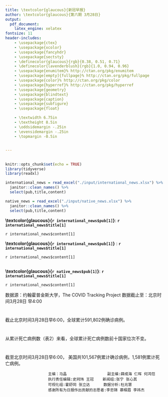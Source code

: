 ```yaml
---
title: \textcolor{glaucous}{新冠早报}
author: \textcolor{glaucous}{第六期 3月28日}
output: 
  pdf_document:
    latex_engine: xelatex
fontsize: 11
header-includes:
    - \usepackage{ctex}
    - \usepackage{xcolor}
    - \usepackage{fancyhdr}
    - \usepackage{sectsty}
    - \definecolor{glaucous}{rgb}{0.38, 0.51, 0.71}
    - \definecolor{lavenderblush}{rgb}{1.0, 0.94, 0.96}
    - \usepackage{enumitem}% http://ctan.org/pkg/enumitem
    - \usepackage[empty]{fullpage}% http://ctan.org/pkg/fullpage
    - \usepackage{color}% http://ctan.org/pkg/color
    - \usepackage{hyperref}% http://ctan.org/pkg/hyperref
    - \usepackage{geometry}
    - \usepackage{blindtext}
    - \usepackage{caption}
    - \usepackage{subfigure}
    - \usepackage{float}

    - \textwidth 6.75in
    - \textheight 8.5in
    - \oddsidemargin -.25in
    - \evensidemargin -.25in
    - \topmargin -0.5in
    

---
```



\newcommand{\resheading}[1]{%
  \noindent\fcolorbox{lavenderblush}{lavenderblush}{\makebox[\dimexpr\textwidth-2\fboxsep-2\fboxrule][l]{\textbf{~#1}}}%
}


\pagestyle{fancyplain}
\lhead{\includegraphics[height=2cm]{logo.png}}
\rhead{\begin{tabular}[b]{@{}c@{}}中美健康峰会“智援组” 新冠早报组\\ \\ \end{tabular}}


\resheading{新闻摘要}

## \textcolor{glaucous}{国际}

```r
knitr::opts_chunk$set(echo = TRUE)
library(tidyverse)
library(readxl)

international_news = read_excel("./input/international_news.xlsx") %>%
  janitor::clean_names() %>% 
  select(pub,title,content)

native_news = read_excel("./input/native_news.xlsx") %>%
  janitor::clean_names() %>% 
  select(pub,title,content)
```


**\textcolor{glaucous}{`r international_news$pub[1]`}**: **`r international_news$title[1]`**

`r international_news$content[1]`

**\textcolor{glaucous}{`r international_news$pub[1]`}** : **`r international_news$title[1]`**

`r international_news$content[1]`


## \textcolor{glaucous}{国内}
**\textcolor{glaucous}{`r native_news$pub[1]`}**: **`r international_news$title[1]`**

`r international_news$content[1]`





\resheading{疫情观察}

数据源：约翰霍普金斯大学，The COVID Tracking Project    数据截止至：北京时间3月28日 早4:00

# \textcolor{glaucous}{一、世界疫情}

截止北京时间3月28日早6:00，全球累计591,802例确诊病例。

\begin{figure}[H] 
\centering
\includegraphics[]{./input/covid1.png} %插入图片，[]中设置图片大小，{}中是图片文件名
\caption{世界疫情分布图 (Global Map of Cumulative Confirmed COVID-19 Cases)} %最终文档中希望显示的图片标题
\label{} %用于文内引用的标签
\end{figure}



\begin{table}[H]\tiny
   \centering
   \resizebox{.7\textwidth}{!}{%
      \begin{tabular}{lllll}
      \hline
        & 国家               & 累计确诊病例  & 国家/省份人口     & 粗发病率 \\
        \hline
      1 & 美国 United States & 101,567 & 331,002,651 & 31   \\
      2 & 意大利 Italy        & 86,498  & 60,461,826  & 143 \\
      \hline
      \end{tabular}%
      }
   \caption{累计确诊前十位国家}
\end{table}


\begin{minipage}{\textwidth}
        \begin{minipage}[H]{0.5\textwidth}
        \centering
            \begin{tabular}{llll}
            \hline
              & 国家        & 累计死亡病例 & 较昨⽇ \\
            \hline
            1 & 意⼤利 Italy & 9,134  & 919 \\
            2 & 西班⽛ Spain & 4,940  & 575 \\
            \hline
            \end{tabular}
            \makeatletter\def\@captype{table}\makeatother\caption{累计死亡前十位国家}
        \end{minipage}
        \begin{minipage}[H]{0.5\textwidth}
        \centering
            \begin{tabular}{llll}
            \hline
              & 国家         & 当⽇新增病例 & 较昨日  \\
            \hline
            1 & 美国 US      & 17,821 & -237 \\
            2 & 德国 Germany & 6,933  & 318 \\
            \hline
        \end{tabular}
      \makeatletter\def\@captype{table}\makeatother\caption{⽇新增病例前十位国家}
    \end{minipage}
\end{minipage}




# \textcolor{glaucous}{二、中国与其他疫情严重国家对比}

从累计死亡病例数（表2）来看，全球累计死亡病例数前十国家位次不变。




\begin{figure}[H]
\centering
\subfigure[累计确诊病例国家趋势图]{
\label{Fig.sub.1}
\includegraphics[width=0.45\textwidth]{./input/covid2.png}}
\subfigure[日新增确诊病例国家趋势图]{
\label{Fig.sub.2}
\includegraphics[width=0.45\textwidth]{./input/covid3.png}}
\caption{}
\label{Fig.main}
\end{figure}


# \textcolor{glaucous}{三、美国疫情}



截至北京时间3⽉28⽇早6:00， 美国共101,567例累计确诊病例，1,581例累计死亡病例。


\begin{figure}[H] 
\centering
\includegraphics[]{./input/covid4.png} %插入图片，[]中设置图片大小，{}中是图片文件名
\caption{美国本土疫情分布图 (Map of Cumulative Confirmed COVID-19 Cases in Contiguous U.S.)} %最终文档中希望显示的图片标题
\label{} %用于文内引用的标签
\end{figure}


\begin{minipage}{\textwidth}
        \begin{minipage}[H]{0.5\textwidth}
        \centering
            \begin{tabular}{llll}
            \hline
               & 国家/州名   & 累计确诊病例  & 粗发病率 \\
            \hline
               & 美国 US   & 101,567 & 31   \\
             1 & 纽约州 NY  & 44,876  & 231  \\
             2 & 新泽西州 NJ & 8,825   & 99\\
            \hline
            \end{tabular}
            \makeatletter\def\@captype{table}\makeatother\caption{美国累计确诊前十位州}
        \end{minipage}
        \begin{minipage}[H]{0.5\textwidth}
        \centering
            \begin{tabular}{llll}
            \hline
              & 国家/州名   & 当日新增病例 & 全美比率 \\
            \hline
              & 美国 US   & 17821  & 100  \\
            1 & 纽约州 NY  & 7,618  & 43   \\
            2 & 新泽西州 NJ & 1,949  & 11 \\
            \hline
        \end{tabular}
      \makeatletter\def\@captype{table}\makeatother\caption{美国新增确诊前十位州}
    \end{minipage}
\end{minipage}



\begin{figure}[H]
\centering
\subfigure[美国本土疫情分布图]{
\label{Fig.sub.1}
\includegraphics[width=0.45\textwidth]{./input/covid5.png}}
\subfigure[美国累计确诊前五位州趋势图]{
\label{Fig.sub.2}
\includegraphics[width=0.45\textwidth]{./input/covid6.png}}
\caption{}
\label{Fig.main}
\end{figure}




                       主编：马晶                  副主编:薛成海 仁晖 何鸿恺
                       执行责任编辑:史珂玮 王冠    新闻组:张宁 张心其
                       可视化组:霍舒同 张立达      数据分析:杜兆慧
                       感谢所有为日报作出贡献的志愿者:李忠锦 慕帼眉 李祎杰

